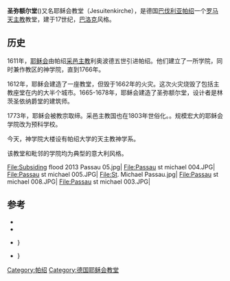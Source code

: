 {{Infobox church
| name                   = 圣弥额尔堂
| image                  = St. Michael Passau 008.jpg
| latd                   = 48.573668
| longd                  = 13.469775
| coordinates            = {{coord|48.573668|13.469775| region:AT_type:landmark| display=inline,title}} 
| location               = [[帕绍|帕绍]]
| country                = 德国[[巴伐利亚|巴伐利亚]]
| denomination           = [[罗马天主教|罗马天主教]]
| founded date           = {{start date| 1678}} 
| architect              = Pietro Francesco Carlone
| style                  = [[巴洛克建筑|巴洛克建筑]]
}}
'''圣弥额尔堂'''({{lang-de| Kirche St. Michael}})又名耶稣会教堂（Jesuitenkirche），是德国[[巴伐利亚|巴伐利亚]][[帕绍|帕绍]]一个[[罗马天主教|罗马天主教]]教堂，建于17世纪，[[巴洛克|巴洛克]]风格。

==历史==
1611年，[[耶稣会|耶稣会]]由帕绍[[采邑主教|采邑主教]]利奥波德五世引进帕绍。他们建立了一所学院，同时兼作教区的神学院，直到1766年。{{sfn|Fennessy|2013}}

1612年，耶稣会建造了一座教堂，但毁于1662年的火灾{{sfn|Fennessy|2013}}。这次火灾烧毁了包括主教座堂在内的大半个城市{{sfn|Library of Universal Knowledge 1881|p=360}}。1665-1678年，耶稣会建造了圣弥额尔堂，设计者是林茨圣依纳爵堂的建筑师{{sfn|Fennessy|2013}}。

1773年，耶稣会被教宗取缔{{sfn|Vogel|2010}}。采邑主教国也在1803年世俗化。{{sfn|Library of Universal Knowledge 1881|p=360}}。规模宏大的耶稣会学院改为预科学校{{sfn|Fromm|2013}}。

今天，神学院大楼设有帕绍大学的天主教神学系{{sfn|Fromm|2013}}。

该教堂和毗邻的学院均为典型的意大利风格{{sfn|Jesuit Church St. Michael: Passau.de}}{{sfn|Fromm|2013}}。

<gallery>
File:Subsiding flood 2013 Passau 05.jpg|
File:Passau st michael 004.JPG|
File:Passau st michael 005.JPG|
File:St. Michael Passau.jpg|
File:Passau st michael 008.JPG|
File:Passau st michael 003.JPG|
</gallery>

==参考==
{{reflist |colwidth=30em}}
{{refbegin}}
*{{cite web|ref=harv|url=http://www.manresa-sj.org/stamps/2_Germany.htm|last=Fennessy|first=Peter|year=2013|publisher=Manresa Jesuit Retreat House|title=Jesuit Institutions in Germany|accessdate=2013-12-05|archive-date=2016-03-04|archive-url=https://web.archive.org/web/20160304194233/http://www.manresa-sj.org/stamps/2_Germany.htm|dead-url=no}}
*{{cite web|ref=harv|url=http://goodjesuitbadjesuit.blogspot.ca/2013/04/the-jesuit-church-of-st-micheal-in.html|last=Fromm|first=Joseph|date=8 April 2013|title=The Jesuit Church Of St. Micheal In Passau|accessdate=2013-12-06|archive-date=2016-03-04|archive-url=https://web.archive.org/web/20160304222005/http://goodjesuitbadjesuit.blogspot.ca/2013/04/the-jesuit-church-of-st-micheal-in.html|dead-url=no}}
*{{cite web|ref={{harvid|Jesuit Church St. Michael: Passau.de}}|title=Jesuit Church "St. Michael"|work=Passau.de|accessdate=2013-12-06|url=http://english.passau.de/PassausHighlights/PassausSights.aspx?view=~/custom/steckbrief/detail&orgid={554ECB3B-692C-4157-BE94-1A7A5F489B01}}{{dead link|date=2017年12月 |bot=InternetArchiveBot |fix-attempted=yes }}}
*{{cite web|ref={{harvid|Jesuitenkirche St. Michael: Passau.de}}|title=Jesuitenkirche St. Michael|work=Passau.de|accessdate=2013-12-06|url=http://www.tourismus.passau.de/Passauentdecken/Sehenswuerdigkeiten.aspx?view=~/custom/steckbrief/detail&orgid={88DC1482-35AB-4F0D-B5E7-9BFE707504DE}}{{dead link|date=2017年12月 |bot=InternetArchiveBot |fix-attempted=yes }}}

[[Category:帕绍|Category:帕绍]]
[[Category:德国耶稣会教堂|Category:德国耶稣会教堂]]